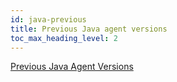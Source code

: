 ```yaml
---
id: java-previous
title: Previous Java agent versions
toc_max_heading_level: 2
---
```



[Previous Java Agent Versions](https://deprecated-docs.whatap.io/kr/releasenotes/#java-agent-release-notes)
